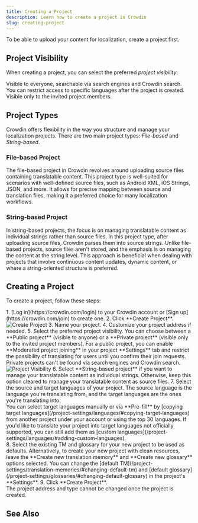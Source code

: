 ```yaml
---
title: Creating a Project
description: Learn how to create a project in Crowdin
slug: creating-project
---
```



To be able to upload your content for localization, create a project first.

## Project Visibility

When creating a project, you can select the preferred *project visibility*:

<CardGrid>
  <Card title="Public project" icon="magnifier">
    Visible to everyone, searchable via search engines and Crowdin search.
    You can restrict access to specific languages after the project is created.
  </Card>
  <Card title="Private project" icon="seti:lock">
    Visible only to the invited project members.
  </Card>
</CardGrid>

## Project Types

Crowdin offers flexibility in the way you structure and manage your localization projects. There are two main project types: *File-based* and *String-based*.

### <Icon name="mdi:file-document" class="inline-icon"/>File-based Project

The file-based project in Crowdin revolves around uploading source files containing translatable content. This project type is well-suited for scenarios with well-defined source files, such as Android XML, iOS Strings, JSON, and more. It allows for precise mapping between source and translation files, making it a preferred choice for many localization workflows.

### <Icon name="mdi:format-list-bulleted" class="inline-icon"/>String-based Project

In string-based projects, the focus is on managing translatable content as individual strings rather than source files. In this project type, after uploading source files, Crowdin parses them into source strings. Unlike file-based projects, source files aren't stored, and the emphasis is on managing the content at the string level. This approach is beneficial when dealing with projects that involve continuous content updates, dynamic content, or where a string-oriented structure is preferred.

## Creating a Project

To create a project, follow these steps:

<Steps>
  1. [Log in](https://crowdin.com/login) to your Crowdin account or [Sign up](https://crowdin.com/join) to create one.
  2. Click **Create Project**. <Image src={createProject} alt="Create Project" />
  3. Name your project.
  4. Customize your project address if needed.
  5. Select the preferred project visibility. You can choose between a **Public project** (visible to anyone) or a **Private project** (visible only to the invited project members). For a public project, you can enable **Moderated project joining** in your project **Settings** tab and restrict the possibility of translating for users until you confirm their join requests. Private projects can't be found via search engines and Crowdin search. <Image src={projectVisibility} alt="Project Visibility" />
  6. Select **String-based project** if you want to manage your translatable content as individual strings. Otherwise, keep this option cleared to manage your translatable content as source files.
  7. Select the source and target languages of your project. The source language is the language you're translating from, and the target languages are the ones you're translating into.
     <Aside type="tip">You can select target languages manually or via **Pre-fill** by [copying target languages](/project-settings/languages/#copying-target-languages) from another project under your account or using the top 30 languages. If you'd like to translate your project into target languages not officially supported, you can still add them as [custom languages](/project-settings/languages/#adding-custom-languages).</Aside>
  8. Select the existing TM and glossary for your new project to be used as defaults. Alternatively, to create your new project with clean resources, leave the **Create new translation memory** and **Create new glossary** options selected. You can change the [default TM](/project-settings/translation-memories/#changing-default-tm) and [default glossary](/project-settings/glossaries/#changing-default-glossary) in the project's **Settings**.
  9. Click **Create Project**.
</Steps>

<Aside type="caution">
  The project address and type cannot be changed once the project is created.
</Aside>

## See Also

<CardGrid>
  <LinkCard
    title="Uploading Source Files"
    description="Learn how to upload source files to your project for translation"
    href="/uploading-files/"
  />
  <LinkCard
    title="Uploading Existing Translations"
    description="Learn how to upload existing translations to your project"
    href="/uploading-translations/"
  />
  <LinkCard
    title="Project Settings"
    description="Configure project settings according to your needs"
    href="/project-settings/"
  />
  <LinkCard
    title="Inviting People to Project"
    description="Learn how to invite people to your project"
    href="/inviting-people/"
  />
</CardGrid>
